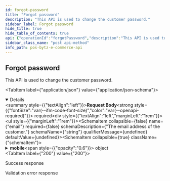 ```yaml
---
id: forgot-password
title: "Forgot password"
description: "This API is used to change the customer password."
sidebar_label: Forgot password
hide_title: true
hide_table_of_contents: true
api: {"operationId":"forgotPassword","description":"This API is used to change the customer password.","parameters":[],"requestBody":{"required":true,"content":{"application/json":{"schema":{"type":"object","properties":{"email":{"type":"string","description":"The email address of the customer."},"mobile":{"type":"object","properties":{"code":{"type":"string","description":"Unique numeric country code"},"number":{"type":"string","description":"The valid phone number of the customer."}},"required":["code","number"]}}}}}},"responses":{"200":{"description":"Success response","content":{"application/json":{"example":{"statusCode":200,"data":{"accessToken":"eyJhbGciOiJIUzI1NiIsInR5cCI6IkpXVCJ9.eyJ1c2VySWQiOiI2MzJjMzQ3NTIyNjlmMTJjNTc5NTIyNzMiLCJpYXQiOjE2NjM4NDMyODAsImV4cCI6MTY2Mzg0Njg4MH0.zo2mIgKO_uHYiENpSPhOfMJf_zZFQb66BhB4sjU0Lec","tokenType":"Bearer","expiresIn":3600}}}}},"400":{"description":"Validation error response","content":{"application/json":{"example":{"statusCode":400,"errors":{"email":["email must be an email"],"mobile":{"number":["number must be a valid phone number"]}},"message":"Bad Request"}}}}},"tags":["Auth"],"security":[{"oauth2":["user:read","user:write"]}],"method":"post","path":"/ecommerce/v1/auth/password/forgot","servers":[],"securitySchemes":{"oauth2":{"type":"oauth2","flows":{"clientCredentials":{"tokenUrl":"https://gateway-api.posbytz.com/ecommerce/oauth2/token","scopes":["country:read","store:read","category:read","item:read","user:read","user:write","cart:read","cart:write","order:read","order:write","search:read","reviews: read","reviews: write","brand:read"]}}}},"jsonRequestBodyExample":{"email":"string","mobile":{"code":"string","number":"string"}},"info":{"title":"PosBytz E-Commerce API","description":"Whether you&apos;re building a custom-branded storefront or looking for ways to extend Posbytz, the following guide will help you achieve your goals.","version":"1.0","contact":{}},"postman":{"name":"Forgot password","description":{"content":"This API is used to change the customer password.","type":"text/plain"},"url":{"path":["ecommerce","v1","auth","password","forgot"],"host":["{{baseUrl}}"],"query":[],"variable":[]},"header":[{"key":"Content-Type","value":"application/json"},{"key":"Accept","value":"application/json"}],"method":"POST","body":{"mode":"raw","raw":"\"\"","options":{"raw":{"language":"json"}}},"auth":{"type":"oauth2","oauth2":[]}}}
sidebar_class_name: "post api-method"
info_path: pos-bytz-e-commerce-api
---
```



## Forgot password



This API is used to change the customer password.

<MimeTabs><TabItem label={"application/json"} value={"application/json-schema"}><details style={{}} data-collapsed={false} open={true}><summary style={{"textAlign":"left"}}><strong>Request Body</strong><strong style={{"fontSize":"var(--ifm-code-font-size)","color":"var(--openapi-required)"}}> required</strong></summary><div style={{"textAlign":"left","marginLeft":"1rem"}}></div><ul style={{"marginLeft":"1rem"}}><SchemaItem collapsible={false} name={"email"} required={false} schemaDescription={"The email address of the customer."} schemaName={"string"} qualifierMessage={undefined} defaultValue={undefined}></SchemaItem><SchemaItem collapsible={true} className={"schemaItem"}><details style={{}}><summary style={{}}><strong>mobile</strong><span style={{"opacity":"0.6"}}> object</span></summary><div style={{"marginLeft":"1rem"}}><SchemaItem collapsible={false} name={"code"} required={true} schemaDescription={"Unique numeric country code"} schemaName={"string"} qualifierMessage={undefined} defaultValue={undefined}></SchemaItem><SchemaItem collapsible={false} name={"number"} required={true} schemaDescription={"The valid phone number of the customer."} schemaName={"string"} qualifierMessage={undefined} defaultValue={undefined}></SchemaItem></div></details></SchemaItem></ul></details></TabItem></MimeTabs><div><ApiTabs><TabItem label={"200"} value={"200"}><div>

Success response

</div><div><MimeTabs groupId={"mime-type"}><TabItem label={"application/json"} value={"application/json"}><SchemaTabs groupId={"schema-tabs"}><TabItem label={"Example"} value={"Example"}><ResponseSamples responseExample={"{\n  \"statusCode\": 200,\n  \"data\": {\n    \"accessToken\": \"eyJhbGciOiJIUzI1NiIsInR5cCI6IkpXVCJ9.eyJ1c2VySWQiOiI2MzJjMzQ3NTIyNjlmMTJjNTc5NTIyNzMiLCJpYXQiOjE2NjM4NDMyODAsImV4cCI6MTY2Mzg0Njg4MH0.zo2mIgKO_uHYiENpSPhOfMJf_zZFQb66BhB4sjU0Lec\",\n    \"tokenType\": \"Bearer\",\n    \"expiresIn\": 3600\n  }\n}"} language={"json"}></ResponseSamples></TabItem></SchemaTabs></TabItem></MimeTabs></div></TabItem><TabItem label={"400"} value={"400"}><div>

Validation error response

</div><div><MimeTabs groupId={"mime-type"}><TabItem label={"application/json"} value={"application/json"}><SchemaTabs groupId={"schema-tabs"}><TabItem label={"Example"} value={"Example"}><ResponseSamples responseExample={"{\n  \"statusCode\": 400,\n  \"errors\": {\n    \"email\": [\n      \"email must be an email\"\n    ],\n    \"mobile\": {\n      \"number\": [\n        \"number must be a valid phone number\"\n      ]\n    }\n  },\n  \"message\": \"Bad Request\"\n}"} language={"json"}></ResponseSamples></TabItem></SchemaTabs></TabItem></MimeTabs></div></TabItem></ApiTabs></div>
      